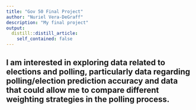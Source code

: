 ```yaml
---
title: "Gov 50 Final Project"
author: "Nuriel Vera-DeGraff"
description: "My final project"
output:
  distill::distill_article:
    self_contained: false
---
```




## I am interested in exploring data related to elections and polling, particularly data regarding polling/election prediction accuracy and data that could allow me to compare different weighting strategies in the polling process.
